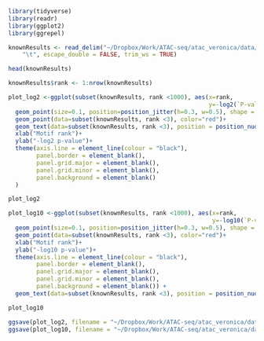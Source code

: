 
```r
library(tidyverse)
library(readr)
library(ggplot2)
library(ggrepel)
```


```r
knownResults <- read_delim("~/Dropbox/Work/ATAC-seq/atac_veronica/data/motif/more_accessible_in_KO/knownResults.txt", 
    "\t", escape_double = FALSE, trim_ws = TRUE)

head(knownResults)
```

```r
knownResults$rank <- 1:nrow(knownResults)

plot_log2 <-ggplot(subset(knownResults, rank <1000), aes(x=rank,
                                                         y=-log2(`P-value`), label=`Motif Name`))+
  geom_point(size=0.1, position=position_jitter(h=0.3, w=0.5), shape = 21, alpha = 0.5, size = 3)+
  geom_point(data=subset(knownResults, rank <3), color="red")+
  geom_text(data=subset(knownResults, rank <3), position = position_nudge(x = 400) )+
  xlab("Motif rank")+
  ylab("-log2 p-value")+
  theme(axis.line = element_line(colour = "black"),
        panel.border = element_blank(),
        panel.grid.major = element_blank(),
        panel.grid.minor = element_blank(),
        panel.background = element_blank()
  )

plot_log2
```

```r
plot_log10 <-ggplot(subset(knownResults, rank <1000), aes(x=rank,
                                                          y=-log10(`P-value`), label=`Motif Name`))+
  geom_point(size=0.1, position=position_jitter(h=0.3, w=0.5), shape = 21, alpha = 0.5, size = 3)+
  geom_point(data=subset(knownResults, rank <3), color="red")+
  xlab("Motif rank")+
  ylab("-log10 p-value")+
  theme(axis.line = element_line(colour = "black"),
        panel.border = element_blank(),
        panel.grid.major = element_blank(),
        panel.grid.minor = element_blank(),
        panel.background = element_blank()) +
  geom_text(data=subset(knownResults, rank <3), position = position_nudge(x = 400) )

plot_log10


```
```r
ggsave(plot_log2, filename = "~/Dropbox/Work/ATAC-seq/atac_veronica/data/motif/Log2_Ranked_motif_more_accessible.pdf", dpi = 600)
ggsave(plot_log10, filename = "~/Dropbox/Work/ATAC-seq/atac_veronica/data/motif/Log10_Ranked_motif_more_accessible.pdf", dpi = 600)
```

